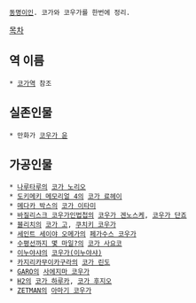  [[동명이인]]. 코가와 코우가를 한번에 정리.

[[목차]]

== 역 이름 ==
 * [[코가역]] 참조

== 실존인물 ==
 * 만화가 [[코우가 윤]]

== 가공인물 ==
 * [[나루타루]]의 [[코가 노리오]]
 * [[도키메키 메모리얼 4]]의 [[코가 료헤이]]
 * [[메다카 박스]]의 [[코가 이타미]]
 * [[바질리스크 코우가인법첩]]의 [[코우가 겐노스케]], [[코우가 단죠]] 
 * [[블리치]]의 [[코가 고]], [[쿠치키 코우가]]
 * [[세인트 세이야 오메가]]의 [[페가수스 코우가]]
 * [[수평선까지 몇 마일?]]의 [[코가 사요코]]
 * [[이누야샤]]의 [[코우가(이누야샤)]]
 * [[카지리카무이카구라]]의 [[코가 린도]]
 * [[GARO]]의 [[사에지마 코우가]]
 * [[H2]]의 [[코가 하루카]], [[코가 후지오]]
 * [[ZETMAN]]의 [[아마기 코우가]]
